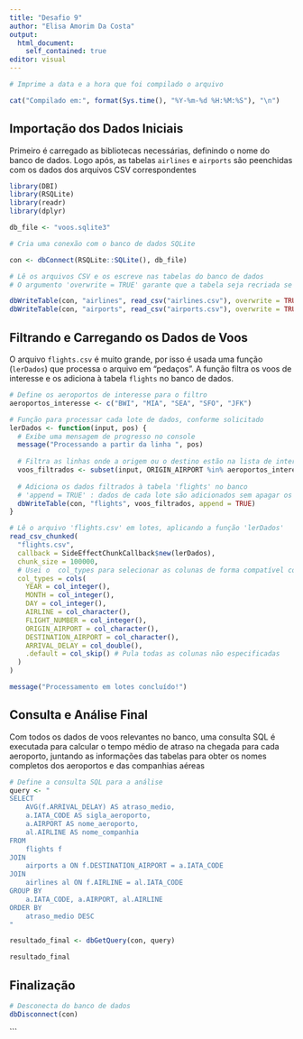 ---
title: "Desafio 9"
author: "Elisa Amorim Da Costa"
output:
  html_document:
    self_contained: true
editor: visual
---

```{r}
# Imprime a data e a hora que foi compilado o arquivo

cat("Compilado em:", format(Sys.time(), "%Y-%m-%d %H:%M:%S"), "\n")
```

## Importação dos Dados Iniciais

Primeiro é carregado as bibliotecas necessárias, definindo o nome do banco de dados. Logo após, as tabelas `airlines` e `airports` são peenchidas com os dados dos arquivos CSV correspondentes

```{r}
library(DBI)
library(RSQLite)
library(readr)
library(dplyr)
```


```{r}
db_file <- "voos.sqlite3"

# Cria uma conexão com o banco de dados SQLite

con <- dbConnect(RSQLite::SQLite(), db_file)

# Lê os arquivos CSV e os escreve nas tabelas do banco de dados
# O argumento 'overwrite = TRUE' garante que a tabela seja recriada se já existir

dbWriteTable(con, "airlines", read_csv("airlines.csv"), overwrite = TRUE)
dbWriteTable(con, "airports", read_csv("airports.csv"), overwrite = TRUE)
```

## Filtrando e Carregando os Dados de Voos


O arquivo `flights.csv` é muito grande, por isso é usada uma função (`lerDados`) que processa o arquivo em "pedaços". A função filtra os voos de interesse  e os adiciona à tabela `flights` no banco de dados.

```{r}
# Define os aeroportos de interesse para o filtro
aeroportos_interesse <- c("BWI", "MIA", "SEA", "SFO", "JFK")

# Função para processar cada lote de dados, conforme solicitado
lerDados <- function(input, pos) {
  # Exibe uma mensagem de progresso no console
  message("Processando a partir da linha ", pos)
  
  # Filtra as linhas onde a origem ou o destino estão na lista de interesse.
  voos_filtrados <- subset(input, ORIGIN_AIRPORT %in% aeroportos_interesse | DESTINATION_AIRPORT %in% aeroportos_interesse)
  
  # Adiciona os dados filtrados à tabela 'flights' no banco
  # 'append = TRUE' : dados de cada lote são adicionados sem apagar os anteriores
  dbWriteTable(con, "flights", voos_filtrados, append = TRUE)
}

# Lê o arquivo 'flights.csv' em lotes, aplicando a função 'lerDados'
read_csv_chunked(
  "flights.csv",
  callback = SideEffectChunkCallback$new(lerDados),
  chunk_size = 100000,
  # Usei o  col_types para selecionar as colunas de forma compatível com qualquer versão do readr, pois o col_select não estava funcionando
  col_types = cols(
    YEAR = col_integer(),
    MONTH = col_integer(),
    DAY = col_integer(),
    AIRLINE = col_character(),
    FLIGHT_NUMBER = col_integer(),
    ORIGIN_AIRPORT = col_character(),
    DESTINATION_AIRPORT = col_character(),
    ARRIVAL_DELAY = col_double(),
    .default = col_skip() # Pula todas as colunas não especificadas
  )
)

message("Processamento em lotes concluído!")
```


## Consulta e Análise Final

Com todos os dados de voos relevantes no banco, uma consulta SQL é executada para calcular o tempo médio de atraso na chegada para cada aeroporto, juntando as informações das tabelas para obter os nomes completos dos aeroportos e das companhias aéreas

```{r}
# Define a consulta SQL para a análise
query <- "
SELECT
    AVG(f.ARRIVAL_DELAY) AS atraso_medio,
    a.IATA_CODE AS sigla_aeroporto,
    a.AIRPORT AS nome_aeroporto,
    al.AIRLINE AS nome_companhia
FROM
    flights f
JOIN
    airports a ON f.DESTINATION_AIRPORT = a.IATA_CODE
JOIN
    airlines al ON f.AIRLINE = al.IATA_CODE
GROUP BY
    a.IATA_CODE, a.AIRPORT, al.AIRLINE
ORDER BY
    atraso_medio DESC
"

resultado_final <- dbGetQuery(con, query)

resultado_final
```

## Finalização


```{r}
# Desconecta do banco de dados
dbDisconnect(con)
```
```


